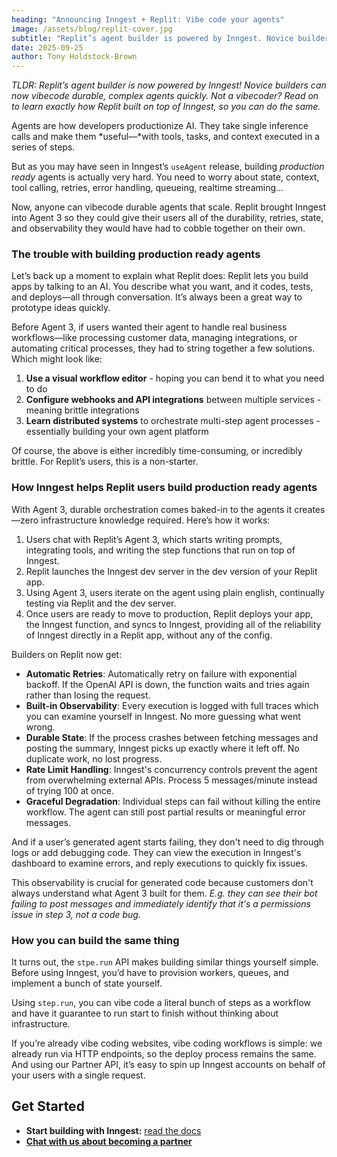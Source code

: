 ```yaml
---
heading: "Announcing Inngest + Replit: Vibe code your agents"
image: /assets/blog/replit-cover.jpg
subtitle: "Replit’s agent builder is powered by Inngest. Novice builders can now vibecode durable, complex agents quickly. Not a vibecoder? Read on to learn exactly how Replit built on top of Inngest, so you can do the same."
date: 2025-09-25
author: Tony Holdstock-Brown
---
```


*TLDR: Replit’s agent builder is now powered by Inngest! Novice builders can now vibecode durable, complex agents quickly. Not a vibecoder? Read on to learn exactly how Replit built on top of Inngest, so you can do the same.*

Agents are how developers productionize AI. They take single inference calls and make them *useful—*with tools, tasks, and context executed in a series of steps.

But as you may have seen in Inngest’s `useAgent` release, building *production ready* agents is actually very hard. You need to worry about state, context, tool calling, retries, error handling, queueing, realtime streaming…

Now, anyone can vibecode durable agents that scale. Replit brought Inngest into Agent 3 so they could give their users all of the durability, retries, state, and observability they would have had to cobble together on their own.

### The trouble with building production ready agents

Let’s back up a moment to explain what Replit does: Replit lets you build apps by talking to an AI. You describe what you want, and it codes, tests, and deploys—all through conversation. It’s always been a great way to prototype ideas quickly.

Before Agent 3, if users wanted their agent to handle real business workflows—like processing customer data, managing integrations, or automating critical processes, they had to string together a few solutions. Which might look like:

1. **Use a visual workflow editor** - hoping you can bend it to what you need to do
2. **Configure webhooks and API integrations** between multiple services - meaning brittle integrations
3. **Learn distributed systems** to orchestrate multi-step agent processes - essentially building your own agent platform

Of course, the above is either incredibly time-consuming, or incredibly brittle.  For Replit’s users, this is a non-starter. 

### How Inngest helps Replit users build production ready agents

With Agent 3, durable orchestration comes baked-in to the agents it creates—zero infrastructure knowledge required. Here’s how it works:

1. Users chat with Replit’s Agent 3, which starts writing prompts, integrating tools, and writing the step functions that run on top of Inngest.
2. Replit launches the Inngest dev server in the dev version of your Replit app.
3. Using Agent 3, users iterate on the agent using plain english, continually testing via Replit and the dev server.
4. Once users are ready to move to production, Replit deploys your app, the Inngest function, and syncs to Inngest, providing all of the reliability of Inngest directly in a Replit app, without any of the config.

Builders on Replit now get:

- **Automatic Retries**: Automatically retry on failure with exponential backoff. If the OpenAI API is down, the function waits and tries again rather than losing the request.
- **Built-in Observability**: Every execution is logged with full traces which you can examine yourself in Inngest. No more guessing what went wrong.
- **Durable State**: If the process crashes between fetching messages and posting the summary, Inngest picks up exactly where it left off. No duplicate work, no lost progress.
- **Rate Limit Handling**: Inngest's concurrency controls prevent the agent from overwhelming external APIs. Process 5 messages/minute instead of trying 100 at once.
- **Graceful Degradation**: Individual steps can fail without killing the entire workflow. The agent can still post partial results or meaningful error messages.

And if a user’s generated agent starts failing, they don't need to dig through logs or add debugging code. They can view the execution in Inngest's dashboard to examine errors, and reply executions to quickly fix issues.

This observability is crucial for generated code because customers don't always understand what Agent 3 built for them. *E.g. they can see their bot failing to post messages and immediately identify that it's a permissions issue in step 3, not a code bug.*

### **How you can build the same thing**

It turns out, the `stpe.run` API makes building similar things yourself simple.  Before using Inngest, you’d have to provision workers, queues, and implement a bunch of state yourself.

Using `step.run`, you can vibe code a literal bunch of steps as a workflow and have it guarantee to run start to finish without thinking about infrastructure.

If you’re already vibe coding websites, vibe coding workflows is simple:  we already run via HTTP endpoints, so the deploy process remains the same.  And using our Partner API, it’s easy to spin up Inngest accounts on behalf of your users with a single request.

## Get Started

- **Start building with Inngest:** [read the docs](https://agentkit.inngest.com/streaming/overview?ref=blog-replit)
- [**Chat with us about becoming a partner**](/contact?ref=blog-replit)
